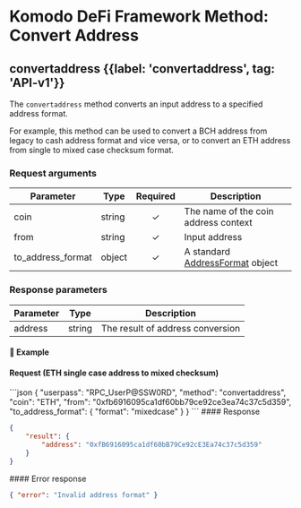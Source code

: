 
# Komodo DeFi Framework Method: Convert Address

## convertaddress {{label: 'convertaddress', tag: 'API-v1'}}

The `convertaddress` method converts an input address to a specified address format.

For example, this method can be used to convert a BCH address from legacy to cash address format and vice versa, or to convert an ETH address from single to mixed case checksum format.

### Request arguments

| Parameter           | Type   | Required | Description                                                                                            |
| ------------------- | ------ | :------: | ------------------------------------------------------------------------------------------------------ |
| coin                | string |     ✓    | The name of the coin address context                                                                   |
| from                | string |     ✓    | Input address                                                                                          |
| to\_address\_format | object |     ✓    | A standard [AddressFormat](/komodo-defi-framework/api/common_structures/wallet/#address-format) object |

### Response parameters

| Parameter | Type   | Description                      |
| --------- | ------ | -------------------------------- |
| address   | string | The result of address conversion |

#### 📌 Example

#### Request (ETH single case address to mixed checksum)

<CodeGroup title="convertaddress" tag="POST" label="convertaddress" mm2MethodDecorate="true">
  ```json
  {
    "userpass": "RPC_UserP@SSW0RD",
    "method": "convertaddress",
    "coin": "ETH",
    "from": "0xfb6916095ca1df60bb79ce92ce3ea74c37c5d359",
    "to_address_format": {
      "format": "mixedcase"
    }
  }
  ```
</CodeGroup>

<CollapsibleSection expandedText="Hide Response" collapsedText="Show Response">
  #### Response

  ```json
  {
      "result": {
          "address": "0xfB6916095ca1df60bB79Ce92cE3Ea74c37c5d359"
      }
  }
  ```
</CollapsibleSection>

<CollapsibleSection expandedText="Hide Error Response" collapsedText="Show Error Response">
  #### Error response

  ```json
  { "error": "Invalid address format" }
  ```
</CollapsibleSection>
